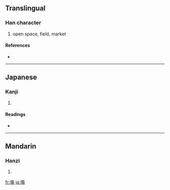 ==Translingual==

===Han character===
{{Han char|rn=32|rad=土|as=11|sn=14|four=|canj=土人日竹 (GOAH)}}

# open space, field, market

====References====
* {{Han ref|kx=0236.350|dkj=05385|dj=0475.010|hdz=10480.140|uh=5872|ud=22642}}

----

==Japanese==

===Kanji===
{{ja-kanji|grade=|rs=土11}}

# {{defn|Japanese}}

====Readings====
* {{ja-readings|on=[[じょう]] (jō)|kun=[[ば]] (ba)}}

----

==Mandarin==

===Hanzi===
{{cmn-hanzi|pin=[[chǎng]] ([[chang3]])|wg=ch'ang<sup>3</sup>}}

# {{defn|Mandarin}}

[[fr:塲]]
[[ja:塲]]